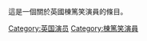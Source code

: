 
{{noteTA
|1=zh-hk:棟篤笑;zh-cn:单口喜剧;zh-tw:獨角喜劇;
}}
{{Catnav|頁面分類|人物|各國人物|英国人|英国演员}}
{{Catnav|頁面分類|人物|各國人物|各國演員|英国演员}}
{{Catnav|頁面分類|...|演员|各國演員|英国演员}}

這是一個關於英國棟篤笑演員的條目。


[[Category:英国演员|Category:英国演员]]
[[Category:棟篤笑演員|Category:棟篤笑演員]]